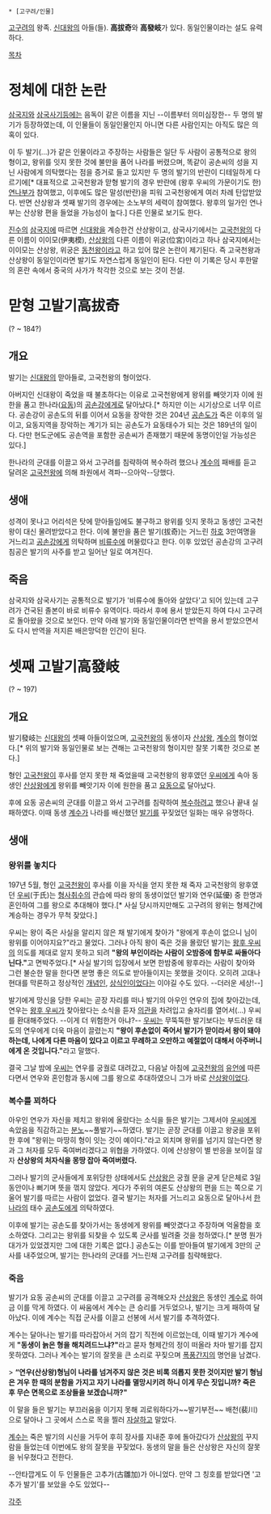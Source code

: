  * [고구려/인물]

[[고구려]]의 왕족. [[신대왕]]의 아들(들). '''高拔奇'''와 '''高發岐'''가 있다. 동일인물이라는 설도 유력하다. 

[[목차]]

= 정체에 대한 논란 =
[[삼국지]]와 [[삼국사기]]등에는 음독이 같은 이름을 지닌 --이름부터 의미심장한-- 두 명의 발기가 등장하였는데, 이 인물들이 동일인물인지 아니면 다른 사람인지는 아직도 많은 의혹이 있다.

이 두 발기(...)가 같은 인물이라고 주장하는 사람들은 일단 두 사람이 공통적으로 왕의 형이고, 왕위를 잇지 못한 것에 불만을 품어 나라를 버렸으며, 똑같이 공손씨의 성을 지닌 사람에게 의탁했다는 점을 증거로 들고 있지만 두 명의 발기의 반란이 디테일하게 다르기에[* 대표적으로 고국천왕과 맏형 발기의 경우 반란에 (왕후 우씨의 가문이기도 한) [[연나부]]가 참여했고, 이후에도 많은 말성(반란)을 피워 고국천왕에게 여러 차례 탄압받았다. 반면 산상왕과 셋째 발기의 경우에는 소노부의 세력이 참여했다. 왕후의 일가인 연나부는 산상왕 편을 들었을 가능성이 높다.] 다른 인물로 보기도 한다.

[[진수]]의 [[삼국지]]에 따르면 [[신대왕]]을 계승한건 산상왕이고, 삼국사기에서는 [[고국천왕]]의 다른 이름이 이이모(伊夷模), [[산상왕]]의 다른 이름이 위궁(位宮)이라고 하나 삼국지에서는 이이모는 산상왕, 위궁은 [[동천왕]]이라고 하고 있어 많은 논란이 제기된다. 즉 고국천왕과 산상왕이 동일인이라면 발기도 자연스럽게 동일인이 된다. 다만 이 기록은 당시 후한말의 혼란 속에서 중국의 사가가 착각한 것으로 보는 것이 전설.

= 맏형 고발기高拔奇 =
(? ~ 184?)
== 개요 ==
발기는 [[신대왕]]의 맏아들로, 고국천왕의 형이었다.

아버지인 신대왕이 죽었을 때 불초하다는 이유로 고국천왕에게 왕위를 빼앗기자 이에 원한을 품고 한나라([[요동]])의 [[공손강]]에게로 달아났다.[* 하지만 이는 시기상으로 너무 이르다. 공손강이 공손도의 뒤를 이어서 요동을 장악한 것은 204년 [[공손도]]가 죽은 이후의 일이고, 요동지역을 장악하는 계기가 되는 공손도가 요동태수가 되는 것은 189년의 일이다. 다만 현도군에도 공손역을 포함한 공손씨가 존재했기 때문에 동명이인일 가능성은 있다.]

한나라의 군대를 이끌고 와서 고구려를 침략하여 복수하려 했으나 [[계수]]의 패배를 듣고 달려온 [[고국천왕]]에 의해 좌원에서 격파--으아악--당했다. 

== 생애 ==
성격이 못나고 어리석은 탓에 맏아들임에도 불구하고 왕위를 잇지 못하고 동생인 고국천왕이 대신 물려받았다고 한다. 이에 불만을 품은 발기(拔奇)는 거느린 [[하호]] 3만여명을 거느리고 [[공손강]]에게 의탁하며 [[비류수]]에 머물렀다고 한다. 이후 있었던 공손강의 고구려 침공은 발기의 사주를 받고 일어난 일로 여겨진다.

== 죽음 ==
삼국지와 삼국사기는 공통적으로 발기가 '비류수에 돌아와 살았다'고 되어 있는데 고구려가 건국된 졸본이 바로 비류수 유역이다. 따라서 후에 용서 받았든지 하여 다시 고구려로 돌아왔을 것으로 보인다. 만약 아래 발기와 동일인물이라면 반역을 용서 받았으면서도 다시 반역을 저지른 배은망덕한 인간이 된다.

= 셋째 고발기高發岐 =
(? ~ 197)
== 개요 ==
발기發岐는 [[신대왕]]의 셋째 아들이었으며, [[고국천왕]]의 동생이자 [[산상왕]], [[계수]]의 형이었다.[* 위의 발기와 동일인물로 보는 견해는 고국천왕의 형이지만 잘못 기록한 것으로 본다.]

형인 [[고국천왕]]이 후사를 얻지 못한 채 죽었을때 고국천왕의 왕후였던 [[우씨]]에게 속아 동생인 [[산상왕]]에게 왕위를 빼앗기자 이에 원한을 품고 [[요동]]으로 달아났다.

후에 요동 공손씨의 군대를 이끌고 와서 고구려를 침략하여 [[복수]]하려고 했으나 끝내 실패하였다. 이때 동생 [[계수]]가 나라를 배신했던 [[발기]]를 꾸짖었던 일화는 매우 유명하다.

== 생애 ==
=== 왕위를 놓치다 ===
197년 5월, 형인 [[고국천왕]]이 후사를 이을 자식을 얻지 못한 채 죽자 고국천왕의 왕후였던 [[우씨]](于氏)는 [[형사취수]]의 관습에 따라 왕의 동생이었던 발기와 연우(延優) 중 한명과 혼인하여 그를 왕으로 추대해야 했다.[* 사실 당시까지만해도 고구려의 왕위는 형제간에 계승하는 경우가 무척 잦았다.]

우씨는 왕이 죽은 사실을 알리지 않은 채 발기에게 찾아가 "왕에게 후손이 없으니 님이 왕위를 이어야지요?"라고 물었다. 그러나 아직 왕이 죽은 것을 몰랐던 발기는 [[왕후 우씨]]의 의도를 제대로 알지 못하고 되려 '''"왕의 부인이라는 사람이 오밤중에 함부로 싸돌아다닌다."'''고 면박주었다.[* 사실 발기의 입장에서 보면 한밤중에 왕후라는 사람이 찾아와 그런 불순한 말을 한다면 분명 좋은 의도로 받아들이지는 못했을 것이다. 오히려 고대나 현대를 막론하고 정상적인 [[개념인]], [[상식인]]이었다는 이야길 수도 있다. --더러운 세상!--]

발기에게 망신을 당한 우씨는 곧장 자리를 떠나 발기의 아우인 연우의 집에 찾아갔는데, 연우는 [[왕후 우씨]]가 찾아왔다는 소식을 듣자 [[의관]]을 차려입고 술자리를 열어서(...) 우씨를 환대해주었다. --이게 더 위험한거 아냐?-- [[우씨]]는 무뚝뚝한 발기보다는 부드러운 태도의 연우에게 더욱 마음이 끌렸는지 '''"왕이 후손없이 죽어서 발기가 맏이라서 왕이 돼야 하는데, 나에게 다른 마음이 있다고 이르고 무례하고 오만하고 예절없이 대해서 아주버니에게 온 것입니다."'''라고 말했다.

결국 그날 밤에 [[우씨]]는 연우를 궁궐로 대려갔고, 다음날 아침에 [[고국천왕]]의 [[유언]]에 따른다면서 연우와 혼인함과 동시에 그를 왕으로 추대하였으니 그가 바로 [[산상왕]]이었다.

=== 복수를 꾀하다 ===
아우인 연우가 자신을 제치고 왕위에 올랐다는 소식을 들은 발기는 그제서야 [[우씨]]에게 속았음을 직감하고는 [[분노]]~~풀발기~~하였다. 발기는 곧장 군대를 이끌고 왕궁을 포위한 후에 "왕위는 마땅히 형이 잇는 것이 예이다."라고 외치며 왕위를 넘기지 않는다면 왕과 그 처자를 모두 죽여버리겠다고 위협을 가하였다. 이에 산상왕이 별 반응을 보이질 않자 '''산상왕의 처자식을 몽땅 잡아 죽여버렸다.'''

그러나 발기의 군사들에게 포위당한 상태에서도 [[산상왕]]은 궁궐 문을 굳게 닫은체로 3일 동안이나 뻐기며 뜻을 꺾지 않았다. 게다가 주위의 여론도 산상왕의 편을 드는 쪽으로 기울어 발기를 따르는 사람이 없었다. 결국 발기는 처자를 거느리고 요동으로 달아나서 [[한나라]]의 태수 [[공손도]]에게 의탁하였다. 

이후에 발기는 공손도를 찾아가서는 동생에게 왕위를 빼앗겼다고 주장하며 억울함을 호소하였다. 그리고는 왕위를 되찾을 수 있도록 군사를 빌려줄 것을 청하였다.[* 분명 뭔가 대가가 있었겠지만 그에 대한 기록은 없다.] 공손도는 이를 받아들여 발기에게 3만의 군사를 내주었으며, 발기는 한나라의 군대를 거느린채 고구려를 침략해왔다.

=== 죽음 ===
발기가 요동 공손씨의 군대를 이끌고 고구려를 공격해오자 [[산상왕]]은 동생인 [[계수]]로 하여금 이를 막게 하였다. 이 싸움에서 계수는 큰 승리를 거두었으나, 발기는 크게 패하여 달아났다. 이에 계수는 직접 군사를 이끌고 선봉에 서서 발기를 추격하였다.

계수는 달아나는 발기를 따라잡아서 거의 잡기 직전에 이르었는데, 이때 발기가 계수에게 '''"동생이 늙은 형을 해치려드느냐?"'''라고 묻자 형제간의 정이 떠올라 차마 발기를 잡지 못하였다. 그러나 계수는 발기의 잘못을 큰 소리로 꾸짖으며 [[폭풍간지]]의 명언을 남겼다.

> '''“연우(산상왕)형님이 나라를 넘겨주지 않은 것은 비록 의롭지 못한 것이지만 발기 형님은 겨우 한 때의 분함을 가지고 자기 나라를 멸망시키려 하니 이게 무슨 짓입니까? 죽은 후 무슨 면목으로 조상들을 보겠습니까?"'''

이 말을 들은 발기는 부끄러움을 이기지 못해 괴로워하다가~~발기부전~~ 배천(裴川)으로 달아나 그 곳에서 스스로 목을 찔러 [[자살]]하고 말았다. 

[[계수]]는 죽은 발기의 시신을 거두어 후히 장사를 지내준 후에 돌아갔다가 [[산상왕]]의 꾸지람을 들었는데 이번에도 왕의 잘못을 꾸짖었다. 동생의 말을 들은 산상왕은 자신의 잘못을 뉘우쳤다고 전한다.

--안타깝게도 이 두 인물들은 고추가(古雛加)가 아니었다. 만약 그 칭호를 받았다면 '고추가 발기'를 보았을 수도 있었다--

[[각주]]
